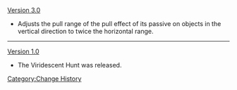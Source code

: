 [[Version 3.0]]
* Adjusts the pull range of the pull effect of its passive on objects in the vertical direction to twice the horizontal range.
----
[[Version 1.0]]
* The Viridescent Hunt was released.
<noinclude>[[Category:Change History]]</noinclude>